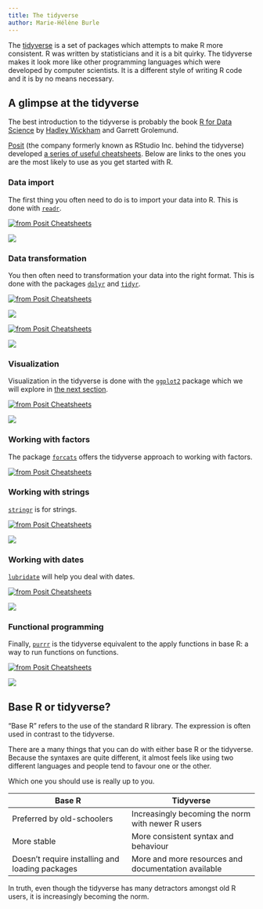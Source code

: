 ```yaml
---
title: The tidyverse
author: Marie-Hélène Burle
---
```


:::{.def}

The [tidyverse](https://www.tidyverse.org/) is a set of packages which attempts to make R more consistent. R was written by statisticians and it is a bit quirky. The tidyverse makes it look more like other programming languages which were developed by computer scientists. It is a different style of writing R code and it is by no means necessary.

:::

## A glimpse at the tidyverse

The best introduction to the tidyverse is probably the book [R for Data Science](https://r4ds.had.co.nz/index.html) by [Hadley Wickham](https://hadley.nz/) and Garrett Grolemund.

[Posit](https://posit.co/) (the company formerly known as RStudio Inc. behind the tidyverse) developed [a series of useful cheatsheets](https://posit.co/resources/cheatsheets/). Below are links to the ones you are the most likely to use as you get started with R.

### Data import

The first thing you often need to do is to import your data into R. This is done with [`readr`](https://cran.r-project.org/web/packages/readr/index.html).

[![from <a href="https://posit.co/resources/cheatsheets/">Posit Cheatsheets</a>](img/data_import_cs_1.jpg)](https://posit.co/wp-content/uploads/2022/10/data-import.pdf)

![](img/data_import_cs_2.jpg)

### Data transformation

You then often need to transformation your data into the right format. This is done with the packages [`dplyr`](https://cran.r-project.org/web/packages/dplyr/index.html) and [`tidyr`](https://cran.r-project.org/web/packages/tidyr/index.html).

[![from <a href="https://posit.co/resources/cheatsheets/">Posit Cheatsheets</a>](img/data-transformation_1.jpg)](https://posit.co/wp-content/uploads/2022/10/data-transformation-1.pdf)

![](img/data-transformation_2.jpg)

[![from <a href="https://posit.co/resources/cheatsheets/">Posit Cheatsheets</a>](img/tidyr_1.jpg)](https://posit.co/wp-content/uploads/2022/10/tidyr.pdf)

![](img/tidyr_2.jpg)

### Visualization

Visualization in the tidyverse is done with the [`ggplot2`](https://cran.r-project.org/web/packages/ggplot2/index.html) package which we will explore in [the next section](https://mint.westdri.ca/r/plotting.html).

[![from <a href="https://posit.co/resources/cheatsheets/">Posit Cheatsheets</a>](img/data-visualization_1.jpg)](https://posit.co/wp-content/uploads/2022/10/data-visualization-1.pdf)

![](img/data-visualization_2.jpg)

### Working with factors

The package [`forcats`](https://cran.r-project.org/web/packages/forcats/index.html) offers the tidyverse approach to working with factors.

[![from <a href="https://posit.co/resources/cheatsheets/">Posit Cheatsheets</a>](img/factors.jpg)](https://posit.co/wp-content/uploads/2022/10/factors-1.pdf)

### Working with strings

[`stringr`](https://cran.r-project.org/web/packages/stringr/index.html) is for strings.

[![from <a href="https://posit.co/resources/cheatsheets/">Posit Cheatsheets</a>](img/stringr_1.jpg)](https://posit.co/wp-content/uploads/2022/10/strings-1.pdf)

![](img/stringr_2.jpg)

### Working with dates

[`lubridate`](https://cran.r-project.org/web/packages/lubridate/index.html) will help you deal with dates.

[![from <a href="https://posit.co/resources/cheatsheets/">Posit Cheatsheets</a>](img/lubridate_1.jpg)](https://posit.co/wp-content/uploads/2022/10/lubridate-1.pdf)

![](img/lubridate_2.jpg)

### Functional programming

Finally, [`purrr`](https://cran.r-project.org/web/packages/purrr/index.html) is the tidyverse equivalent to the apply functions in base R: a way to run functions on functions.

[![from <a href="https://posit.co/resources/cheatsheets/">Posit Cheatsheets</a>](img/purrr_1.jpg)](https://posit.co/wp-content/uploads/2022/10/purrr.pdf)

![](img/purrr_2.jpg)

## Base R or tidyverse?

"Base R" refers to the use of the standard R library. The expression is often used in contrast to the tidyverse.

There are a many things that you can do with either base R or the tidyverse. Because the syntaxes are quite different, it almost feels like using two different languages and people tend to favour one or the other.

Which one you should use is really up to you.

| Base R   | Tidyverse  |
|---------------|----------------|
| Preferred by old-schoolers | Increasingly becoming the norm with newer R users           |
| More stable | More consistent syntax and behaviour |
| Doesn't require installing and loading packages | More and more resources and documentation available |

In truth, even though the tidyverse has many detractors amongst old R users, it is increasingly becoming the norm.
